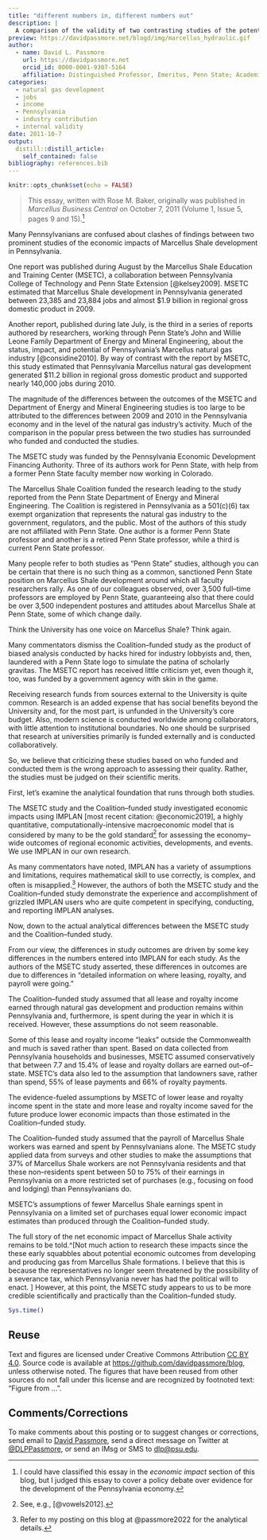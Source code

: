 ```yaml
---
title: "different numbers in, different numbers out"
description: |
  A comparison of the validity of two contrasting studies of the potential economic impact of Marcellus Shale natural gas extraction ...published in 2011
preview: https://davidpassmore.net/blogd/img/marcellus_hydraulic.gif
author:
  - name: David L. Passmore
    url: https://davidpassmore.net
    orcid_id: 0000-0001-9307-5164
    affiliation: Distinguished Professor, Emeritus, Penn State; Academic Visitor, University of Pittsburgh
categories:
  - natural gas development
  - jobs
  - income 
  - Pennsylvania
  - industry contribution
  - internal validity
date: 2011-10-7
output:
  distill::distill_article:
    self_contained: false
bibliography: references.bib
---
```


```r
knitr::opts_chunk$set(echo = FALSE)
```

> This essay, written with Rose M. Baker, originally was published in *Marcellus Business Central* on October 7, 2011 (Volume 1, Issue 5, pages 9 and 15).[^1]

[^1]: I could have classified this essay in the *economic impact* section of this blog, but I judged this essay to cover a policy debate over evidence for the development of the Pennsylvania economy.

Many Pennsylvanians are confused about clashes of findings between two prominent studies of the economic impacts of Marcellus Shale development in Pennsylvania.

One report was published during August by the Marcellus Shale Education and Training Center (MSETC), a collaboration between Pennsylvania College of Technology and Penn State Extension [@kelsey2009]. MSETC estimated that Marcellus Shale development in Pennsylvania generated between 23,385 and 23,884 jobs and almost \$1.9 billion in regional gross domestic product in 2009.

Another report, published during late July, is the third in a series of reports authored by researchers, working through Penn State's John and Willie Leone Family Department of Energy and Mineral Engineering, about the status, impact, and potential of Pennsylvania's Marcellus natural gas industry [@considine2010]. By way of contrast with the report by MSETC, this study estimated that Pennsylvania Marcellus natural gas development generated \$11.2 billion in regional gross domestic product and supported nearly 140,000 jobs during 2010.

The magnitude of the differences between the outcomes of the MSETC and Department of Energy and Mineral Engineering studies is too large to be attributed to the differences between 2009 and 2010 in the Pennsylvania economy and in the level of the natural gas industry's activity. Much of the comparison in the popular press between the two studies has surrounded who funded and conducted the studies.

The MSETC study was funded by the Pennsylvania Economic Development Financing Authority. Three of its authors work for Penn State, with help from a former Penn State faculty member now working in Colorado.

The Marcellus Shale Coalition funded the research leading to the study reported from the Penn State Department of Energy and Mineral Engineering. The Coalition is registered in Pennsylvania as a 501(c)(6) tax exempt organization that represents the natural gas industry to the government, regulators, and the public. Most of the authors of this study are not affiliated with Penn State. One author is a former Penn State professor and another is a retired Penn State professor, while a third is current Penn State professor.

Many people refer to both studies as "Penn State" studies, although you can be certain that there is no such thing as a common, sanctioned Penn State position on Marcellus Shale development around which all faculty researchers rally. As one of our colleagues observed, over 3,500 full--time professors are employed by Penn State, guaranteeing also that there could be over 3,500 independent postures and attitudes about Marcellus Shale at Penn State, some of which change daily.

Think the University has one voice on Marcellus Shale? Think again.

Many commentators dismiss the Coalition--funded study as the product of biased analysis conducted by hacks hired for industry lobbyists and, then, laundered with a Penn State logo to simulate the patina of scholarly gravitas. The MSETC report has received little criticism yet, even though it, too, was funded by a government agency with skin in the game.

Receiving research funds from sources external to the University is quite common. Research is an added expense that has social benefits beyond the University and, for the most part, is unfunded in the University's core budget. Also, modern science is conducted worldwide among collaborators, with little attention to institutional boundaries. No one should be surprised that research at universities primarily is funded externally and is conducted collaboratively.

So, we believe that criticizing these studies based on who funded and conducted them is the wrong approach to assessing their quality. Rather, the studies must be judged on their scientific merits.

First, let's examine the analytical foundation that runs through both studies.

The MSETC study and the Coalition--funded study investigated economic impacts using IMPLAN [most recent citation: @economic2019], a highly quantitative, computationally-intensive macroeconomic model that is considered by many to be the gold standard[^2] for assessing the economy--wide outcomes of regional economic activities, developments, and events. We use IMPLAN in our own research.

[^2]: See, e.g., [@vowels2012].

As many commentators have noted, IMPLAN has a variety of assumptions and limitations, requires mathematical skill to use correctly, is complex, and often is misapplied.[^3] However, the authors of both the MSETC study and the Coalition--funded study demonstrate the experience and accomplishment of grizzled IMPLAN users who are quite competent in specifying, conducting, and reporting IMPLAN analyses.

[^3]: Refer to my posting on this blog at @passmore2022 for the analytical details.

Now, down to the actual analytical differences between the MSETC study and the Coalition--funded study.

From our view, the differences in study outcomes are driven by some key differences in the numbers entered into IMPLAN for each study. As the authors of the MSETC study asserted, these differences in outcomes are due to differences in "detailed information on where leasing, royalty, and payroll were going."

The Coalition--funded study assumed that all lease and royalty income earned through natural gas development and production remains within Pennsylvania and, furthermore, is spent during the year in which it is received. However, these assumptions do not seem reasonable.

Some of this lease and royalty income "leaks" outside the Commonwealth and much is saved rather than spent. Based on data collected from Pennsylvania households and businesses, MSETC assumed conservatively that between 7.7 and 15.4% of lease and royalty dollars are earned out--of--state. MSETC's data also led to the assumption that landowners save, rather than spend, 55% of lease payments and 66% of royalty payments.

The evidence-fueled assumptions by MSETC of lower lease and royalty income spent in the state and more lease and royalty income saved for the future produce lower economic impacts than those estimated in the Coalition--funded study.

The Coalition--funded study assumed that the payroll of Marcellus Shale workers was earned and spent by Pennsylvanians alone. The MSETC study applied data from surveys and other studies to make the assumptions that 37% of Marcellus Shale workers are not Pennsylvania residents and that these non--residents spent between 50 to 75% of their earnings in Pennsylvania on a more restricted set of purchases (e.g., focusing on food and lodging) than Pennsylvanians do.

MSETC's assumptions of fewer Marcellus Shale earnings spent in Pennsylvania on a limited set of purchases equal lower economic impact estimates than produced through the Coalition--funded study.

The full story of the net economic impact of Marcellus Shale activity remains to be told.\^[Not much action to research these impacts since the these early squabbles about potential economic outcomes from developing and producing gas from Marcellus Shale formations. I believe that this is because the representatives no longer seem threatened by the possibility of a severance tax, which Pennsylvania never has had the political will to enact. ] However, at this point, the MSETC study appears to us to be more credible scientifically and practically than the Coalition--funded study.

```r
Sys.time()
```

## Reuse {.appendix}

Text and figures are licensed under Creative Commons Attribution [CC BY 4.0](https://creativecommons.org/licenses/by-sa/4.0/). Source code is available at <https://github.com/davidpassmore/blog>, unless otherwise noted. The figures that have been reused from other sources do not fall under this license and are recognized by footnoted text: "Figure from ...".

## Comments/Corrections {.appendix}

To make comments about this posting or to suggest changes or corrections, send email to [David Passmore](mailto:dlp@davidpassmore.net), send a direct message on Twitter at [\@DLPPassmore](https://twitter.com/dlppassmore), or send an IMsg or SMS to [dlp\@psu.edu](mailto:dlp@psu.edu){.email}.
